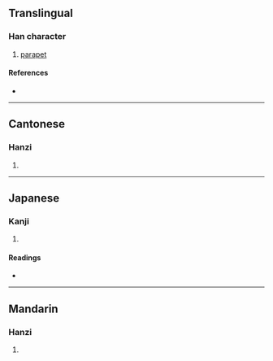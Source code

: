 {{character info/new}}
==Translingual==

===Han character===
{{Han char|rn=32|rad=土|as=08|sn=11|four=47117|canj=GHXU|ids=⿰土兒}}

# [[parapet]]

====References====
* {{Han ref|kx=0232.020|dkj=05209|dj=0469.040|hdz=10454.030|uh=5804|ud=22532|bh=D4CC|bd=54476}}

----

==Cantonese==

===Hanzi===
{{yue-hanzi|jyut=|y=ngai6}}

# {{rfdef|yue|sort=土08}}

----

==Japanese==

===Kanji===
{{ja-kanji|grade=|rs=土08}}

# {{rfdef|ja|sort=土08}}

====Readings====
* {{ja-readings|on=[[げん]] (gen)|kun=[[ひめがき]] (himegaki)}}

----

==Mandarin==

===Hanzi===
{{cmn-hanzi|pin=[[nì]] ([[ni4]])|wg=ni<sup>4</sup>}}

# {{rfdef|cmn|sort=土08}}
